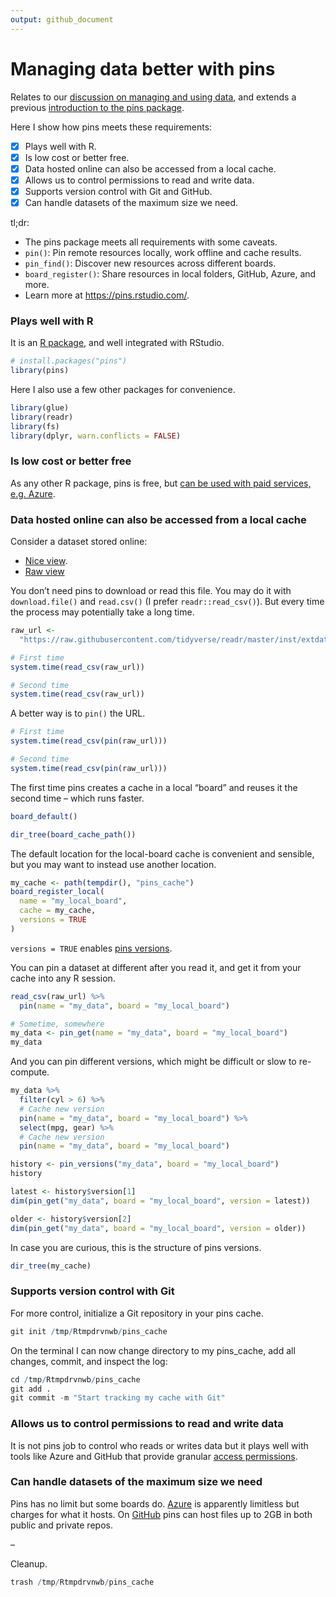 ```yaml
---
output: github_document
---
```


# Managing data better with pins

Relates to our [discussion on managing and using data](https://github.com/2DegreesInvesting/ds-incubator/issues/35), and extends a previous [introduction to the pins package](https://github.com/2DegreesInvesting/ds-incubator/issues/38).

Here I show how pins meets these requirements:

- [x] Plays well with R.
- [x] Is low cost or better free.
- [x] Data hosted online can also be accessed from a local cache.
- [x] Allows us to control permissions to read and write data.
- [x] Supports version control with Git and GitHub.
- [x] Can handle datasets of the maximum size we need.

tl;dr:

* The pins package meets all requirements with some caveats.
* `pin()`: Pin remote resources locally, work offline and cache results.
* `pin_find()`: Discover new resources across different boards.
* `board_register()`: Share resources in local folders, GitHub, Azure, and more.
* Learn more at <https://pins.rstudio.com/>.

### Plays well with R

It is an [R package](https://cloud.r-project.org/web/packages/pins/index.html), and well integrated with RStudio.

```r
# install.packages("pins")
library(pins)
```

Here I also use a few other packages for convenience.

```r
library(glue)
library(readr)
library(fs)
library(dplyr, warn.conflicts = FALSE)
```

### Is low cost or better free

As any other R package, pins is free, but [can be used with paid services, e.g. Azure](https://pins.rstudio.com/articles/boards-azure.html).

### Data hosted online can also be accessed from a local cache

Consider a dataset stored online:

* [Nice view](https://github.com/tidyverse/readr/blob/master/inst/extdata/mtcars.csv).
* [Raw view](https://raw.githubusercontent.com/tidyverse/readr/master/inst/extdata/mtcars.csv)

You don't need pins to download or read this file. You may do it with `download.file()` and `read.csv()` (I prefer `readr::read_csv()`). But every time the process may potentially take a long time.

```r
raw_url <- 
  "https://raw.githubusercontent.com/tidyverse/readr/master/inst/extdata/mtcars.csv"

# First time
system.time(read_csv(raw_url))

# Second time
system.time(read_csv(raw_url))
```

A better way is to `pin()` the URL.

```r
# First time
system.time(read_csv(pin(raw_url)))

# Second time
system.time(read_csv(pin(raw_url)))
```

The first time pins creates a cache in a local "board" and reuses it the second time -- which runs faster.

```r
board_default()

dir_tree(board_cache_path())
```

The default location for the local-board cache is convenient and sensible, but you may want to instead use another location.

```r
my_cache <- path(tempdir(), "pins_cache")
board_register_local(
  name = "my_local_board", 
  cache = my_cache, 
  versions = TRUE
)
```

`versions = TRUE` enables [pins versions](https://pins.rstudio.com/articles/advanced-versions.html).

You can pin a dataset at different after you read it, and get it from your cache into any R session.

```r
read_csv(raw_url) %>% 
  pin(name = "my_data", board = "my_local_board")

# Sometime, somewhere
my_data <- pin_get(name = "my_data", board = "my_local_board")
my_data
```

And you can pin different versions, which might be difficult or slow to re-compute.

```r
my_data %>% 
  filter(cyl > 6) %>% 
  # Cache new version
  pin(name = "my_data", board = "my_local_board") %>%  
  select(mpg, gear) %>% 
  # Cache new version
  pin(name = "my_data", board = "my_local_board") 

history <- pin_versions("my_data", board = "my_local_board")
history

latest <- history$version[1]
dim(pin_get("my_data", board = "my_local_board", version = latest))

older <- history$version[2]
dim(pin_get("my_data", board = "my_local_board", version = older))
```

In case you are curious, this is the structure of pins versions.

```r
dir_tree(my_cache)
```

### Supports version control with Git

For more control, initialize a Git repository in your pins cache.

```r
git init /tmp/Rtmpdrvnwb/pins_cache
```

On the terminal I can now change directory to my pins_cache, add all changes, commit, and inspect the log:

```r
cd /tmp/Rtmpdrvnwb/pins_cache
git add .
git commit -m "Start tracking my cache with Git"
```

### Allows us to control permissions to read and write data

It is not pins job to control who reads or writes data but it plays well with tools like Azure and GitHub that provide granular [access permissions](https://help.github.com/en/github/getting-started-with-github/access-permissions-on-github).

### Can handle datasets of the maximum size we need

Pins has no limit but some boards do. [Azure](https://pins.rstudio.com/articles/boards-azure.html) is apparently limitless but charges for what it hosts. On [GitHub](https://pins.rstudio.com/articles/boards-github.html) pins can host files up to 2GB in both public and private repos.

--

Cleanup.

```r
trash /tmp/Rtmpdrvnwb/pins_cache
```


